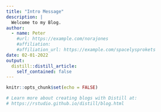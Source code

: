 ```yaml
---
title: "Intro Message"
description: |
  Welcome to my Blog.
author:
  - name: Peter
    #url: https://example.com/norajones
    #affiliation: 
    #affiliation_url: https://example.com/spacelysprokets
date: 02-01-2022
output:
  distill::distill_article:
    self_contained: false
---
```


```r
knitr::opts_chunk$set(echo = FALSE)

# Learn more about creating blogs with Distill at:
# https://rstudio.github.io/distill/blog.html



```



